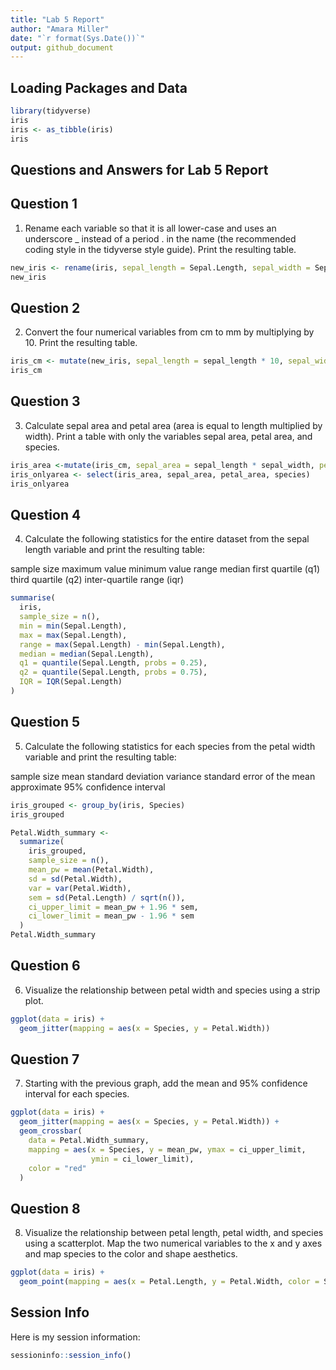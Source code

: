 ```yaml
---
title: "Lab 5 Report"
author: "Amara Miller"
date: "`r format(Sys.Date())`"
output: github_document
---
```


## Loading Packages and Data

```r
library(tidyverse)
iris
iris <- as_tibble(iris)
iris
```


## Questions and Answers for Lab 5 Report

## Question 1

1. Rename each variable so that it is all lower-case and uses an underscore _ instead of a period . in the name (the recommended coding style in the tidyverse style guide). Print the resulting table.

```r
new_iris <- rename(iris, sepal_length = Sepal.Length, sepal_width = Sepal.Width, petal_length = Petal.Length, petal_width = Petal.Width, species = Species)
new_iris
```


## Question 2

2. Convert the four numerical variables from cm to mm by multiplying by 10. Print the resulting table.

```r
iris_cm <- mutate(new_iris, sepal_length = sepal_length * 10, sepal_width = sepal_width * 10, petal_length = petal_length * 10, petal_width = petal_width * 10)
iris_cm
```


## Question 3

3. Calculate sepal area and petal area (area is equal to length multiplied by width). Print a table with only the variables sepal area, petal area, and species.

```r
iris_area <-mutate(iris_cm, sepal_area = sepal_length * sepal_width, petal_area = petal_length * petal_width)
iris_onlyarea <- select(iris_area, sepal_area, petal_area, species)
iris_onlyarea
```

## Question 4

4. Calculate the following statistics for the entire dataset from the sepal length variable and print the resulting table:

sample size
maximum value
minimum value
range
median
first quartile (q1)
third quartile (q2)
inter-quartile range (iqr)

```r
summarise(
  iris,
  sample_size = n(),
  min = min(Sepal.Length),
  max = max(Sepal.Length),
  range = max(Sepal.Length) - min(Sepal.Length),
  median = median(Sepal.Length),
  q1 = quantile(Sepal.Length, probs = 0.25),
  q2 = quantile(Sepal.Length, probs = 0.75),
  IQR = IQR(Sepal.Length)
)
```


## Question 5

5. Calculate the following statistics for each species from the petal width variable and print the resulting table:

sample size
mean
standard deviation
variance
standard error of the mean
approximate 95% confidence interval

```r
iris_grouped <- group_by(iris, Species)
iris_grouped

Petal.Width_summary <-
  summarize(
    iris_grouped,
    sample_size = n(),
    mean_pw = mean(Petal.Width),
    sd = sd(Petal.Width),
    var = var(Petal.Width),
    sem = sd(Petal.Length) / sqrt(n()),
    ci_upper_limit = mean_pw + 1.96 * sem,
    ci_lower_limit = mean_pw - 1.96 * sem
  )
Petal.Width_summary

```


## Question 6 

6. Visualize the relationship between petal width and species using a strip plot.

```r
ggplot(data = iris) +
  geom_jitter(mapping = aes(x = Species, y = Petal.Width))
```


## Question 7

7. Starting with the previous graph, add the mean and 95% confidence interval for each species.

```r
ggplot(data = iris) +
  geom_jitter(mapping = aes(x = Species, y = Petal.Width)) +
  geom_crossbar(
    data = Petal.Width_summary, 
    mapping = aes(x = Species, y = mean_pw, ymax = ci_upper_limit, 
                  ymin = ci_lower_limit),
    color = "red"
  )
```


## Question 8 

8. Visualize the relationship between petal length, petal width, and species using a scatterplot. Map the two numerical variables to the x and y axes and map species to the color and shape aesthetics.
```r
ggplot(data = iris) +
  geom_point(mapping = aes(x = Petal.Length, y = Petal.Width, color = Species))
```


## Session Info

Here is my session information:

```r
sessioninfo::session_info()
```
